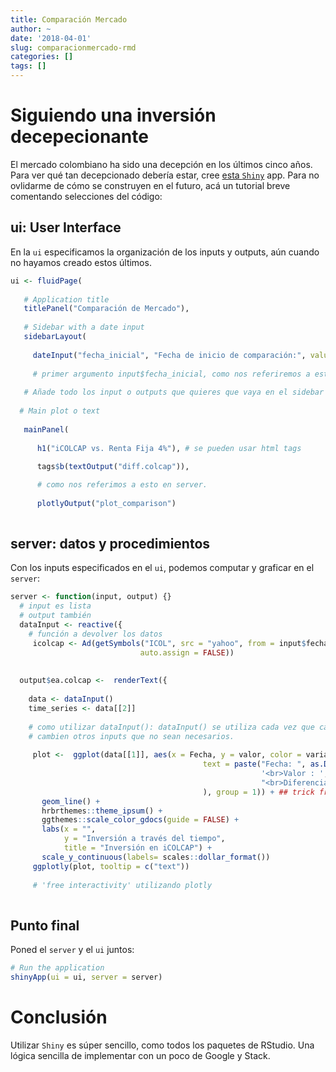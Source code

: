 ```yaml
---
title: Comparación Mercado
author: ~
date: '2018-04-01'
slug: comparacionmercado-rmd
categories: []
tags: []
---
```


# Siguiendo una inversión decepecionante

El mercado colombiano ha sido una decepción en los últimos cinco años. Para ver qué tan decepcionado debería estar, cree [esta `Shiny`](https://davidsalazarvergara.shinyapps.io/ComparacionMercado/) app. Para no ovlidarme de cómo se construyen en el futuro, acá un tutorial breve comentando selecciones del código: 

## ui: User Interface

En la `ui` especificamos la organización de los inputs y outputs, aún cuando no hayamos creado estos últimos. 

```r
ui <- fluidPage(
   
   # Application title
   titlePanel("Comparación de Mercado"),
   
   # Sidebar with a date input
   sidebarLayout( 
     
     dateInput("fecha_inicial", "Fecha de inicio de comparación:", value = "2013-01-01")
     
     # primer argumento input$fecha_inicial, como nos referiremos a esto en server. 
     
   # Añade todo los input o outputs que quieres que vaya en el sidebar
     
  # Main plot o text 
     
   mainPanel(
     
      h1("iCOLCAP vs. Renta Fija 4%"), # se pueden usar html tags
      
      tags$b(textOutput("diff.colcap")),

      # como nos referimos a esto en server. 
        
      plotlyOutput("plot_comparison")
      
```

## server: datos y procedimientos

Con los inputs especificados en el `ui`, podemos computar y graficar en el `server`:

```r
server <- function(input, output) {}
  # input es lista
  # output también 
  dataInput <- reactive({
    # función a devolver los datos 
     icolcap <- Ad(getSymbols("ICOL", src = "yahoo", from = input$fecha_inicial, to = input$fecha_final, 
                             auto.assign = FALSE))
     
     
  output$ea.colcap <-  renderText({
    
    data <- dataInput()
    time_series <- data[[2]]
    
    # como utilizar dataInput(): dataInput() se utiliza cada vez que cambien inputs. no cada vez que 
    # cambien otros inputs que no sean necesarios.
    
     plot <-  ggplot(data[[1]], aes(x = Fecha, y = valor, color = variable,
                                           text = paste("Fecha: ", as.Date(Fecha),
                                                        '<br>Valor : ', dollar_d(valor),
                                                        "<br>Diferencia :", dollar_d(diff)
                                           ), group = 1)) + ## trick from: https://stackoverflow.com/questions/47507186/tooltip-removes-regression-line-ggplotly
       geom_line() +
       hrbrthemes::theme_ipsum() +
       ggthemes::scale_color_gdocs(guide = FALSE) +
       labs(x = "",
            y = "Inversión a través del tiempo",
            title = "Inversión en iCOLCAP") +
       scale_y_continuous(labels= scales::dollar_format()) 
     ggplotly(plot, tooltip = c("text"))
     
     # 'free interactivity' utilizando plotly
    
```

## Punto final 

Poned el `server` y el `ui` juntos:

```r
# Run the application 
shinyApp(ui = ui, server = server)
```

# Conclusión

Utilizar `Shiny` es súper sencillo, como todos los paquetes de RStudio. Una lógica sencilla de implementar con un poco de Google y Stack. 


